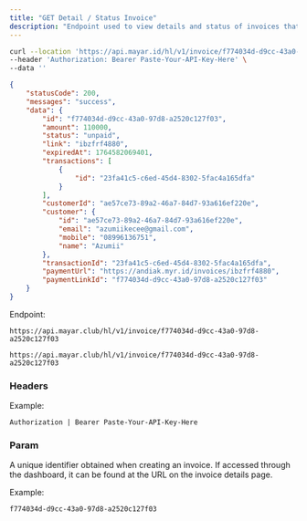 ```yaml
---
title: "GET Detail / Status Invoice"
description: "Endpoint used to view details and status of invoices that have been created"
---
```


<RequestExample>

```bash Request Example
curl --location 'https://api.mayar.id/hl/v1/invoice/f774034d-d9cc-43a0-97d8-a2520c127f03' \
--header 'Authorization: Bearer Paste-Your-API-Key-Here' \
--data ''
```

</RequestExample>

<ResponseExample>

```json Response Example 200
{
    "statusCode": 200,
    "messages": "success",
    "data": {
        "id": "f774034d-d9cc-43a0-97d8-a2520c127f03",
        "amount": 110000,
        "status": "unpaid",
        "link": "ibzfrf4880",
        "expiredAt": 1764582069401,
        "transactions": [
            {
                "id": "23fa41c5-c6ed-45d4-8302-5fac4a165dfa"
            }
        ],
        "customerId": "ae57ce73-89a2-46a7-84d7-93a616ef220e",
        "customer": {
            "id": "ae57ce73-89a2-46a7-84d7-93a616ef220e",
            "email": "azumiikecee@gmail.com",
            "mobile": "08996136751",
            "name": "Azumii"
        },
        "transactionId": "23fa41c5-c6ed-45d4-8302-5fac4a165dfa",
        "paymentUrl": "https://andiak.myr.id/invoices/ibzfrf4880",
        "paymentLinkId": "f774034d-d9cc-43a0-97d8-a2520c127f03"
    }
}
```

</ResponseExample>

Endpoint:

<CodeGroup>

```Production Production
https://api.mayar.club/hl/v1/invoice/f774034d-d9cc-43a0-97d8-a2520c127f03
```


```Sandbox Sandbox
https://api.mayar.club/hl/v1/invoice/f774034d-d9cc-43a0-97d8-a2520c127f03
```

</CodeGroup>

### Headers

<ResponseField name="Authorization" type="string" required>
  Example:

  `Authorization | Bearer Paste-Your-API-Key-Here`
</ResponseField>

### Param

<ParamField path="id<product>" type="string" required>
  A unique identifier obtained when creating an invoice. If accessed through the dashboard, it can be found at the URL on the invoice details page.

  Example:

  `f774034d-d9cc-43a0-97d8-a2520c127f03`
</ParamField>